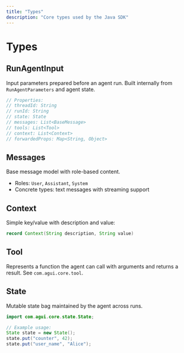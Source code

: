 ```yaml
---
title: "Types"
description: "Core types used by the Java SDK"
---
```


# Types

## RunAgentInput

Input parameters prepared before an agent run. Built internally from `RunAgentParameters` and agent state.

```java
// Properties:
// threadId: String
// runId: String  
// state: State
// messages: List<BaseMessage>
// tools: List<Tool>
// context: List<Context>
// forwardedProps: Map<String, Object>
```

## Messages

Base message model with role-based content.

- Roles: `User`, `Assistant`, `System`
- Concrete types: text messages with streaming support

## Context

Simple key/value with description and value:

```java
record Context(String description, String value)
```

## Tool

Represents a function the agent can call with arguments and returns a result. See `com.agui.core.tool`.

## State

Mutable state bag maintained by the agent across runs.

```java
import com.agui.core.state.State;

// Example usage:
State state = new State();
state.put("counter", 42);
state.put("user_name", "Alice");
```


